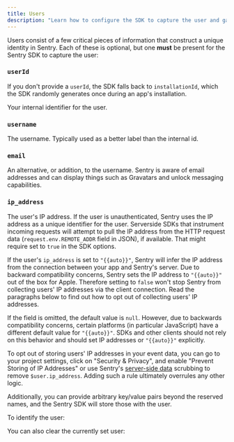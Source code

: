 ```yaml
---
title: Users
description: "Learn how to configure the SDK to capture the user and gain critical pieces of information that construct a unique identity in Sentry."
---
```


Users consist of a few critical pieces of information that construct a unique identity in Sentry. Each of these is optional, but one **must** be present for the Sentry SDK to capture the user:

<DefinitionList>

### `userId`

<Alert>

If you don't provide a `userId`, the SDK falls back to `installationId`, which the SDK randomly generates once during an app's installation.

</Alert>

Your internal identifier for the user.

### `username`

The username. Typically used as a better label than the internal id.

### `email`

An alternative, or addition, to the username. Sentry is aware of email addresses and can display things such as Gravatars and unlock messaging capabilities.

### `ip_address`

The user's IP address. If the user is unauthenticated, Sentry uses the IP address as a unique identifier for the user.
Serverside SDKs that instrument incoming requests will attempt to pull the IP address from the HTTP request data (`request.env.REMOTE_ADDR` field in JSON), if available. That might require <PlatformIdentifier name="send-default-pii" /> set to `true` in the SDK options.

If the user's `ip_address` is set to `"{{auto}}"`, Sentry will infer the IP address from the connection between your app and Sentry's server. Due to backward compatibility concerns, Sentry sets the IP address to `"{{auto}}"` out of the box for Apple. Therefore setting <PlatformIdentifier name="send-default-pii" /> to `false` won't stop Sentry from collecting users' IP addresses via the client connection. Read the paragraphs below to find out how to opt out of collecting users' IP addresses.

If the field is omitted, the default value is `null`. However, due to backwards compatibility concerns, certain platforms (in particular JavaScript) have a different default value for `"{{auto}}"`. SDKs and other clients should not rely on this behavior and should set IP addresses or `"{{auto}}"` explicitly.

To opt out of storing users' IP addresses in your event data, you can go to your project settings, click on "Security & Privacy", and enable "Prevent Storing of IP Addresses" or use Sentry's [server-side data](/security-legal-pii/scrubbing/) scrubbing to remove `$user.ip_address`. Adding such a rule ultimately overrules any other logic.

</DefinitionList>

Additionally, you can provide arbitrary key/value pairs beyond the reserved names, and the Sentry SDK will store those with the user.

To identify the user:

<PlatformContent includePath="enriching-events/set-user" />

You can also clear the currently set user:

<PlatformContent includePath="enriching-events/unset-user" />
